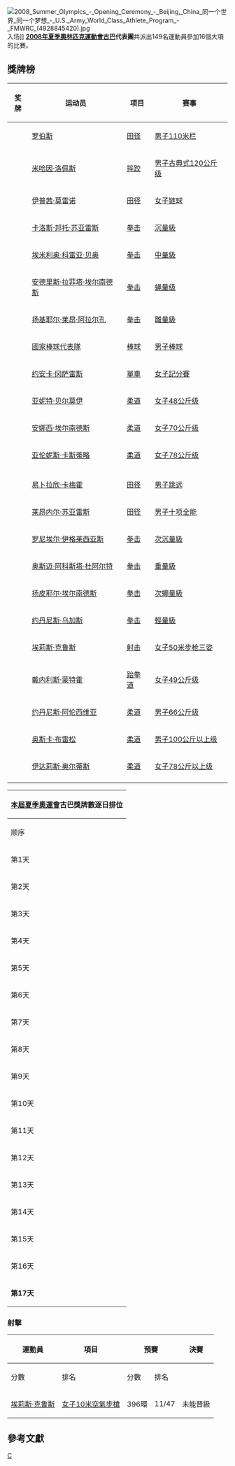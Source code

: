{{Infobox Country Olympics
|NOC=CUB
|games=2008年夏季
|competitors= 149 
|sports= 16
|flagbearer= [[米賈爾·洛佩斯|米賈爾·洛佩斯]]（Mijail Lopez）
|gold=2
|silver=10
|bronze=11
|total=23
|rank=28
}}
[[File:2008_Summer_Olympics_-_Opening_Ceremony_-_Beijing,_China_同一个世界_同一个梦想_-_U.S._Army_World_Class_Athlete_Program_-_FMWRC_(4928845420).jpg|thumb]]入场]]
'''[[2008年夏季奧林匹克運動會|2008年夏季奧林匹克運動會]][[古巴|古巴]]代表團'''共派出149名運動員參加16個大項的比賽。

== 獎牌榜 ==
{| class="wikitable sortable" style="font-size:88%" 
|-bgcolor=#efefef
! 奖牌
! 运动员
! 项目
! 赛事
|-
| {{gold medal}} || [[罗伯斯|罗伯斯]] || [[2008年夏季奧林匹克運動會田径比賽|田径]] || [[2008年夏季奧林匹克运动会田径比赛－男子110米栏|男子110米栏]]
|-
| {{gold medal}} || [[米哈因·洛佩斯|米哈因·洛佩斯]] || [[2008年夏季奧林匹克運動會摔跤比賽|摔跤]] || [[2008年夏季奧林匹克運動會摔跤比賽—男子古典式120公斤級|男子古典式120公斤级]]
|-
| {{silver medal}} || [[伊普茜·莫雷诺|伊普茜·莫雷诺]] || [[2008年夏季奧林匹克運動會田径比賽|田径]] || [[2008年夏季奧林匹克運動會田径比賽—女子链球|女子链球]]
|-
| {{silver medal}} || [[卡洛斯·邦托·苏亚雷斯|卡洛斯·邦托·苏亚雷斯]] || [[2008年夏季奧林匹克運動會拳击比賽|拳击]] || [[2008年夏季奧林匹克運動會拳击沉量級比賽|沉量級]]
|-
| {{silver medal}} || [[埃米利奥·科雷亚·贝奥|埃米利奥·科雷亚·贝奥]] || [[2008年夏季奧林匹克運動會拳击比賽|拳击]] || [[2008年夏季奧林匹克運動會拳击中量級比賽|中量級]]
|-
| {{silver medal}} || [[安德里斯·拉菲塔·埃尔南德斯|安德里斯·拉菲塔·埃尔南德斯]] || [[2008年夏季奧林匹克運動會拳击比賽|拳击]] || [[2008年夏季奧林匹克運動會拳击蝇量级比賽|蝇量级]]
|-
| {{silver medal}} || [[扬基耶尔·莱昂·阿拉尔孔|扬基耶尔·莱昂·阿拉尔孔]] || [[2008年夏季奧林匹克運動會拳击比賽|拳击]] || [[2008年夏季奧林匹克運動會拳击雛量級比賽|雛量級]]
|-
| {{silver medal}} || [[古巴棒球代表隊|國家棒球代表隊]] || [[2008年夏季奧林匹克運動會棒球比賽|棒球]] || [[2008年夏季奧林匹克運動會棒球比賽|男子棒球]]
|-
| {{silver medal}} || [[约安卡·冈萨雷斯|约安卡·冈萨雷斯]] || [[2008年夏季奧林匹克運動會單車比賽|單車]] || [[2008年夏季奧林匹克運動會自行車比賽－女子記分賽|女子記分賽]]
|-
| {{silver medal}} || [[亚妮特·贝尔莫伊|亚妮特·贝尔莫伊]] || [[2008年夏季奧林匹克運動會柔道比賽|柔道]] || [[2008年夏季奧林匹克運動會柔道比賽—女子48公斤級|女子48公斤级]]
|-
| {{silver medal}} || [[安娜西·埃尔南德斯|安娜西·埃尔南德斯]] || [[2008年夏季奧林匹克運動會柔道比賽|柔道]] || [[2008年夏季奧林匹克運動會柔道比賽－女子70公斤级|女子70公斤级]]
|-
| {{silver medal}} || [[亚伦妮斯·卡斯蒂略|亚伦妮斯·卡斯蒂略]] || [[2008年夏季奧林匹克運動會柔道比賽|柔道]] || [[2008年夏季奧林匹克運動會柔道比賽－女子78公斤级|女子78公斤级]]
|-

|-
| {{bronze medal}} || [[易卜拉欣·卡梅霍|易卜拉欣·卡梅霍]] || [[2008年夏季奧林匹克運動會田径比賽|田径]] || [[2008年夏季奧林匹克运动会田径比赛－男子跳远|男子跳远]]
|-
| {{bronze medal}} || [[莱昂内尔·苏亚雷斯|莱昂内尔·苏亚雷斯]] || [[2008年夏季奧林匹克運動會田径比賽|田径]] || [[2008年夏季奧林匹克運動會田徑比賽－男子十項全能|男子十项全能]]
|-
| {{bronze medal}} || [[罗尼埃尔·伊格莱西亚斯|罗尼埃尔·伊格莱西亚斯]] || [[2008年夏季奧林匹克運動會拳击比賽|拳击]] || [[2008年夏季奧林匹克運動會拳击次沉量級比賽|次沉量級]]
|-
| {{bronze medal}} || [[奥斯迈·阿科斯塔·杜阿尔特|奥斯迈·阿科斯塔·杜阿尔特]] || [[2008年夏季奧林匹克運動會拳击比賽|拳击]] || [[2008年夏季奧林匹克運動會拳击重量級比賽|重量級]]
|-
| {{bronze medal}} || [[扬皮耶尔·埃尔南德斯|扬皮耶尔·埃尔南德斯]] || [[2008年夏季奧林匹克運動會拳击比賽|拳击]] || [[2008年夏季奧林匹克運動會拳击次蠅量級比賽|次蠅量級]]
|-
| {{bronze medal}} || [[约丹尼斯·乌加斯|约丹尼斯·乌加斯]] || [[2008年夏季奧林匹克運動會拳击比賽|拳击]] || [[2008年夏季奧林匹克運動會拳击輕量級比賽|輕量級]]
|-
| {{bronze medal}} || [[埃莉斯·克鲁斯|埃莉斯·克鲁斯]] || [[2008年夏季奧林匹克運動會射击比賽|射击]] || [[2008年夏季奧林匹克運動會射擊比賽－女子50米步槍三姿|女子50米步枪三姿]]
|-
| {{bronze medal}} || [[戴内利斯·蒙特霍|戴内利斯·蒙特霍]] || [[2008年夏季奧林匹克運動會跆拳道比賽|跆拳道]] || [[2008年夏季奧林匹克運動會跆拳道比賽—女子49公斤级|女子49公斤级]]
|-
| {{bronze medal}} || [[约丹尼斯·阿伦西维亚|约丹尼斯·阿伦西维亚]] || [[2008年夏季奧林匹克運動會柔道比賽|柔道]] || [[2008年夏季奧林匹克運動會柔道比賽－男子66公斤級|男子66公斤级]]
|-
| {{bronze medal}} || [[奥斯卡·布雷松|奥斯卡·布雷松]] || [[2008年夏季奧林匹克運動會柔道比賽|柔道]] || [[2008年夏季奧林匹克運動會柔道比賽－男子100公斤以上|男子100公斤以上级]]
|-
| {{bronze medal}} || [[伊达莉斯·奥尔蒂斯|伊达莉斯·奥尔蒂斯]] || [[2008年夏季奧林匹克運動會柔道比賽|柔道]] || [[2008年夏季奧林匹克運動會柔道比賽－女子78公斤以上級|女子78公斤以上级]]
|-

|}

{|  class="wikitable" style="font-size:85%" align="right" 
|- bgcolor="#efefef"
!colspan=7|[[2008年夏季奧林匹克運動會|本屆夏季奧運會]]'''古巴獎牌數逐日排位'''
|- style="text-align:center;"
|顺序
|[[2008年8月|8月]]
|'''位次'''
| bgcolor="gold" |金牌
| bgcolor="silver" |银牌
| bgcolor="CC9966" |铜牌
|奖牌
|- style="text-align:center;"
|第1天
|8日
|－
|－
|－
|－
|－
|- style="background:#ccccff; text-align:center;"
|第2天
|9日
|7
|0
|1
|0
|1
|- style="text-align:center;"
|第3天
|10日
|16
|0
|0
|1
|1
|- style="background:#ccccff; text-align:center;"
|第4天
|11日
|19
|0
|1
|1
|2
|- style="text-align:center;"
|第5天
|12日
|22
|0
|1
|1
|2
|- style="background:#ccccff; text-align:center;"
|第6天
|13日
|24
|0
|2
|1
|3
|- style="text-align:center;"
|第7天
|14日
|13
|1
|3
|2
|6
|- style="background:#ccccff; text-align:center;"
|第8天
|15日
|
|
|
|
|
|- style="text-align:center;"
|第9天
|16日
|
|
|
|
|
|- style="background:#ccccff; text-align:center;"
|第10天
|17日
|
|
|
|
|
|- style="text-align:center;"
|第11天
|18日
|
|
|
|
|
|- style="background:#ccccff; text-align:center;"
|第12天
|19日
|
|
|
|
|
|- style="text-align:center;"
|第13天
|20日
|
|
|
|
|
|- style="background:#ccccff; text-align:center;"
|第14天
|21日
|
|
|
|
|
|- style="text-align:center;"
|第15天
|22日
|
|
|
|
|
|- style="background:#ccccff; text-align:center;"
|第16天
|23日
|
|
|
|
|
|- style="background:#ccccff; text-align:center;"
|'''第17天'''
|'''24日'''
|
|
|
|
|
|}

=== <!-- 注释出：[[File:Shooting_2008.gif|30px]] --> 射擊 ===
{{main|2008年夏季奧林匹克運動會射擊比賽}}

{| class="wikitable" style="font-size:85%"
|-
!rowspan="2"|運動員
!rowspan="2"|項目
!colspan="2"|預賽
!colspan="2"|決賽
!rowspan="2"|總成績
!rowspan="2"|總排名
|-
!分數
!排名
!分數
!排名
|-
|[[埃莉斯·克鲁斯|埃莉斯·克鲁斯]]
|[[2008年夏季奧林匹克運動會射擊比賽－女子10米空氣步槍|女子10米空氣步槍]]
|align=center|396環
|align=center|11/47
|align=center colspan=3 |未能晉級
|align=center|11/47
|}


== 參考文獻 ==
{{reflist}}

{{NOCin2008SummerOlympics}}

[[Category:2008年夏季奧林匹克運動會代表團|C]]